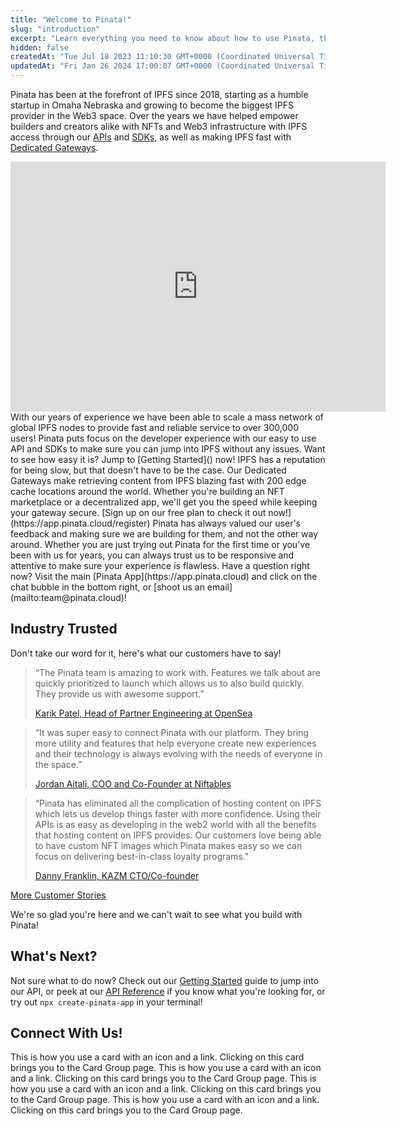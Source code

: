 ```yaml
---
title: "Welcome to Pinata!"
slug: "introduction"
excerpt: "Learn everything you need to know about how to use Pinata, the IPFS pinning service for Developers!"
hidden: false
createdAt: "Tue Jul 18 2023 11:10:30 GMT+0000 (Coordinated Universal Time)"
updatedAt: "Fri Jan 26 2024 17:00:07 GMT+0000 (Coordinated Universal Time)"
---
```


Pinata has been at the forefront of IPFS since 2018, starting as a humble startup in Omaha Nebraska and growing to become the biggest IPFS provider in the Web3 space. Over the years we have helped empower builders and creators alike with NFTs and Web3 infrastructure with IPFS access through our [APIs]() and [SDKs](), as well as making IPFS fast with [Dedicated Gateways](). 

<iframe
  width="600"
  height="400"
  src="https://www.youtube.com/embed/29k2C1JXyg4?si=CX1ipIomR8NRYLFJ"
  title="YouTube video player"
  frameBorder="0"
  allow="accelerometer; autoplay; clipboard-write; encrypted-media; gyroscope; picture-in-picture"
  allowFullScreen
  style={{ width: '100%', borderRadius: '0.5rem' }}
></iframe>

<br/>

<CardGroup cols={2}>
  <Card title="Fast and Reliable" icon="rocket">
With our years of experience we have been able to scale a mass network of global IPFS nodes to provide fast and reliable service to over 300,000 users! 
  </Card>
  <Card title="Developer Focused" icon="code">
    Pinata puts focus on the developer experience with our easy to use API and SDKs to make sure you can jump into IPFS without any issues. Want to see how easy it is? Jump to [Getting Started]() now! 
  </Card>
  <Card title="Blazing Fast Dedicated Gateways" icon="bolt-lightning">
    IPFS has a reputation for being slow, but that doesn't have to be the case. Our Dedicated Gateways make retrieving content from IPFS blazing fast with 200 edge cache locations around the world. Whether you're building an NFT marketplace or a decentralized app, we'll get you the speed while keeping your gateway secure. [Sign up on our free plan to check it out now!](https://app.pinata.cloud/register) 
  </Card>
  <Card title="Top-Notch Customer Service" icon="handshake">
    Pinata has always valued our user's feedback and making sure we are building for them, and not the other way around. Whether you are just trying out Pinata for the first time or you've been with us for years, you can always trust us to be responsive and attentive to make sure your experience is flawless. Have a question right now? Visit the main [Pinata App](https://app.pinata.cloud) and click on the chat bubble in the bottom right, or [shoot us an email](mailto:team@pinata.cloud)!
  </Card>
</CardGroup>

## Industry Trusted

Don't take our word for it, here's what our customers have to say! 

> “The Pinata team is amazing to work with. Features we talk about are quickly prioritized to launch which allows us to also build quickly. They provide us with awesome support.” 
>
> [Karik Patel, Head of Partner Engineering at OpenSea](https://www.pinata.cloud/blog/opensea-customer-story)

> “It was super easy to connect Pinata with our platform. They bring more utility and features that help everyone create new experiences and their technology is always evolving with the needs of everyone in the space.”
>
> [Jordan Aitali, COO and Co-Founder at Niftables](https://www.pinata.cloud/blog/niftables-customer-story)

> “Pinata has eliminated all the complication of hosting content on IPFS which lets us develop things faster with more confidence. Using their APIs is as easy as developing in the web2 world with all the benefits that hosting content on IPFS provides. Our customers love being able to have custom NFT images which Pinata makes easy so we can focus on delivering best-in-class loyalty programs."
>
> [Danny Franklin, KAZM CTO/Co-founder](https://www.pinata.cloud/blog/kazm-elevating-the-loyalty-program-experience)

[More Customer Stories](https://www.pinata.cloud/reading-lists/customer-stories)

We're so glad you're here and we can't wait to see what you build with Pinata! 

## What's Next?

Not sure what to do now? Check out our [Getting Started]() guide to jump into our API, or peek at our [API Reference]() if you know what you're looking for, or try out `npx create-pinata-app` in your terminal!

## Connect With Us!

<CardGroup>
<Card title="Sign Up for a Free plan!" icon="cloud" href="https://app.pinata.cloud/register">
  This is how you use a card with an icon and a link. Clicking on this card
  brings you to the Card Group page.
</Card>
<Card title="Pinata Blog" icon="laptop" href="https://www.pinata.cloud/blog">
  This is how you use a card with an icon and a link. Clicking on this card
  brings you to the Card Group page.
</Card>
<Card title="YouTube" icon="youtube" href="https://www.youtube.com/@pinatacloud">
  This is how you use a card with an icon and a link. Clicking on this card
  brings you to the Card Group page.
</Card>
<Card title="X (Twitter)" icon="x" href="https://twitter.com/pinatacloud">
  This is how you use a card with an icon and a link. Clicking on this card
  brings you to the Card Group page.
</Card>
</CardGroup>
